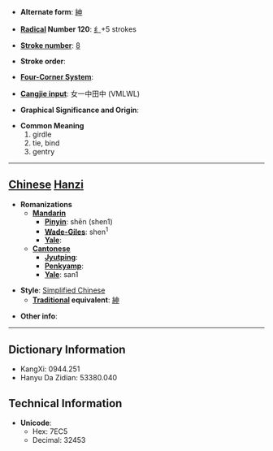* '''Alternate form''': [[紳]]

* '''[[Wiktionary:Chinese radical index| Radical]] Number 120''': [[Wiktionary:Chinese radical index 纟|纟]]+5 strokes

* '''[[Wiktionary:Chinese total strokes index|Stroke number]]''': [[Wiktionary:Chinese total strokes index 8|8]]

* '''Stroke order''': 

* '''[[Wiktionary:Chinese four corner index|Four-Corner System]]''': 

* '''[[Wiktionary:Chinese Cangjie index|Cangjie input]]''': 女一中田中 (VMLWL)

* '''Graphical Significance and Origin''': 

* '''Common Meaning'''
*#girdle
*# tie, bind
*# gentry


----

== [[Chinese]] [[Hanzi]] ==

* '''Romanizations'''
** '''[[Mandarin]]'''
*** '''[[Pinyin]]''': shēn (shen1)
*** '''[[Wade-Giles]]''': shen<sup>1</sup>
*** '''[[Yale]]''': 
** '''[[Cantonese]]'''
*** '''[[Jyutping]]''':
*** '''[[Penkyamp]]''': 
*** '''[[Yale]]''': san1

* '''Style''': [[Simplified Chinese]] 
** '''[[Traditional Chinese|Traditional]] equivalent''': [[紳]]

* '''Other info''': 

----

== Dictionary Information ==

* KangXi: 0944.251
* Hanyu Da Zidian: 53380.040

== Technical Information ==

* '''Unicode''':
** Hex: 7EC5
** Decimal: 32453